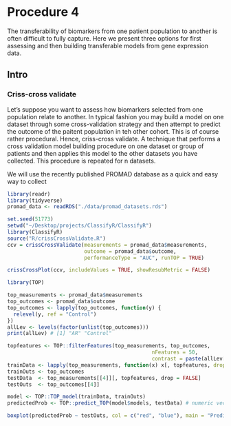 # Procedure 4

The transferability of biomarkers from one patient population to another is often difficult to fully capture. Here we present three options for first assessing and then building transferable models from gene expression data.

## Intro

### Criss-cross validate

Let's suppose you want to assess how biomarkers selected from one population relate to another. In typical fashion you may build a model on one dataset through some cross-validation strategy and then attempt to predict the outcome of the paitent population in teh other cohort. This is of course rather procedural. Hence, criss-cross validate. A technique that performs a cross validation model building procedure on one dataset or group of patients and then applies this model to the other datasets you have collected. This procedure is repeated for n datasets.

We will use the recently published PROMAD database as a quick and easy way to collect 

```r
library(readr)
library(tidyverse)
promad_data <- readRDS("./data/promad_datasets.rds")
```

```r
set.seed(51773)
setwd("~/Desktop/projects/ClassifyR/ClassifyR")  
library(ClassifyR)
source("R/crissCrossValidate.R")
ccv = crissCrossValidate(measurements = promad_data$measurements, 
                         outcome = promad_data$outcome,
                         performanceType = "AUC", runTOP = TRUE)

crissCrossPlot(ccv, includeValues = TRUE, showResubMetric = FALSE)
```

```r
library(TOP)

top_measurements <- promad_data$measurements
top_outcomes <- promad_data$outcome
top_outcomes <- lapply(top_outcomes, function(y) {
  relevel(y, ref = "Control") 
})
allLev <- levels(factor(unlist(top_outcomes)))
print(allLev) # [1] "AR" "Control"

topfeatures <- TOP::filterFeatures(top_measurements, top_outcomes,
                                               nFeatures = 50,
                                               contrast = paste(allLev[2], "-", allLev[1])) 
trainData <- lapply(top_measurements, function(x) x[, topfeatures, drop = FALSE])
trainOuts <- top_outcomes
testData  <- top_measurements[[4]][, topfeatures, drop = FALSE]
testOuts  <- top_outcomes[[4]]

model <- TOP::TOP_model(trainData, trainOuts)
predictedProb <- TOP::predict_TOP(model$models, testData) # numeric vector

boxplot(predictedProb ~ testOuts, col = c("red", "blue"), main = "Predicted probabilities", xlab = "Outcome", ylab = "Predicted probability")
```

